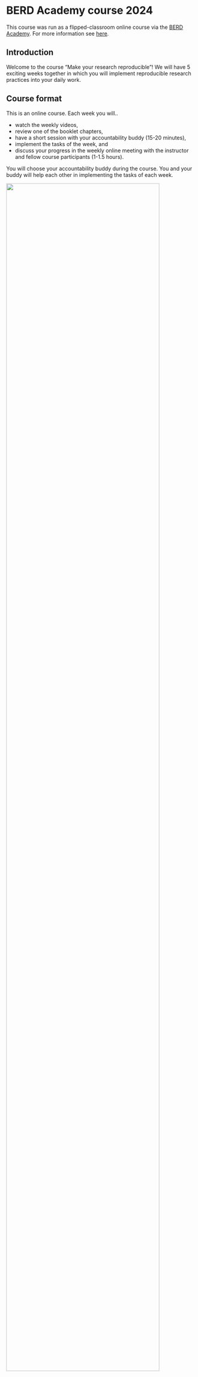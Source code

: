 # BERD Academy course 2024 {.unnumbered}

This course was run as a flipped-classroom online course via the [BERD Academy](https://www.berd-nfdi.de/berd-academy).
For more information see [here](https://www.berd-nfdi.de/berd-academy/reproducibility-2024/).

## Introduction

Welcome to the course "Make your research reproducible"!
We will have 5 exciting weeks together in which you will implement reproducible
research practices into your daily work.

## Course format

This is an online course. Each week you will..

- watch the weekly videos,
- review one of the booklet chapters,
- have a short session with your accountability buddy (15-20 minutes), 
- implement the tasks of the week, and
- discuss your progress in the weekly online meeting with the instructor and 
fellow course participants (1-1.5 hours).

You will choose your accountability buddy during the course. You and your 
buddy will help each other in implementing the tasks of each week.

![](images/course-concept.jpg){width=90%}

The course includes 5 Online Meetings, in which you will discuss the week’s contents with the instructor and fellow participants:

Meeting 1: Sep 25, 3:00 – 4:30 pm CEST   
Meeting 2: Oct 02, 3:00 – 4:30 pm CEST   
Meeting 3: Oct 09, 3:00 – 4:30 pm CEST   
Meeting 4: Oct 16, 3:00 – 4:30 pm CEST   
Meeting 5: Oct 23, 3:00 – 4:30 pm CEST   